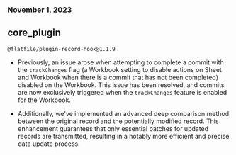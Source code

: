 ### November 1, 2023

## core_plugin

`@flatfile/plugin-record-hook@1.1.9`

- Previously, an issue arose when attempting to complete a commit with the `trackChanges` flag (a Workbook setting to disable actions on Sheet and Workbook when there is a commit that has not been completed) disabled on the Workbook. This issue has been resolved, and commits are now exclusively triggered when the `trackChanges` feature is enabled for the Workbook.

- Additionally, we've implemented an advanced deep comparison method between the original record and the potentially modified record. This enhancement guarantees that only essential patches for updated records are transmitted, resulting in a notably more efficient and precise data update process.
